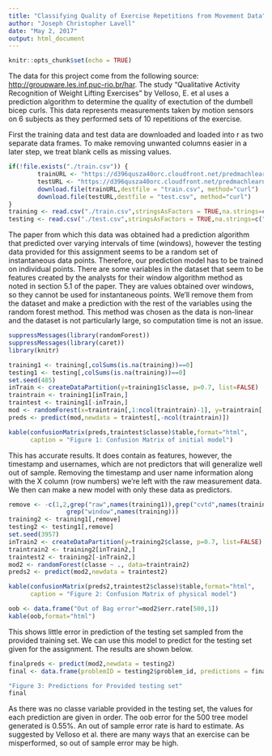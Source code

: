 ```yaml
---
title: "Classifying Quality of Exercise Repetitions from Movement Data"
author: "Joseph Christopher Lavell"
date: "May 2, 2017"
output: html_document
---
```


```r
knitr::opts_chunk$set(echo = TRUE)
```
The data for this project come from the following source: <http://groupware.les.inf.puc-rio.br/har>. The study "Qualitative Activity Recognition of Weight Lifting Exercises" by Velloso, E. et al uses a prediction algorithm to determine the quality of exectution of the dumbell bicep curls.
This data represents measurements taken by motion sensors on 6 subjects as they performed sets of 10 repetitions of the exercise.

First the training data and test data are downloaded and loaded into r as two separate data frames. To make removing unwanted columns easier in a later step, we treat blank cells as missing values.


```r
if(!file.exists("./train.csv")) {
        trainURL <- "https://d396qusza40orc.cloudfront.net/predmachlearn/pml-training.csv"
        testURL <- "https://d396qusza40orc.cloudfront.net/predmachlearn/pml-testing.csv"
        download.file(trainURL,destfile = "train.csv", method="curl")
        download.file(testURL,destfile = "test.csv", method="curl")
}
training <- read.csv("./train.csv",stringsAsFactors = TRUE,na.strings=c("","NA"))
testing <- read.csv("./test.csv",stringsAsFactors = TRUE,na.strings=c("","NA"))
```
The paper from which this data was obtained had a prediction algorithm that predicted over varying intervals of time (windows), however the testing data provided for this assignment seems to be a random set of instantaneous data points. Therefore, our prediction model has to be trained on individual points. There are some variables in the dataset that seem to be features created by the analysts for their window algorithm method as noted in section 5.1 of the paper. They are values obtained over windows, so they cannot be used for instantaneous points. We'll remove them from the dataset and make a prediction with the rest of the variables using the random forest method. This method was chosen as the data is non-linear and the dataset is not particularly large, so computation time is not an issue.

```r
suppressMessages(library(randomForest))
suppressMessages(library(caret))
library(knitr)

```

```r
training1 <- training[,colSums(is.na(training))==0]
testing1 <- testing[,colSums(is.na(training))==0]
set.seed(485)
inTrain <- createDataPartition(y=training1$classe, p=0.7, list=FALSE)
traintrain <- training1[inTrain,]
traintest <- training1[-inTrain,]
mod <- randomForest(x=traintrain[,1:ncol(traintrain)-1], y=traintrain[,ncol(traintrain)])
preds <- predict(mod,newdata = traintest[,-ncol(traintrain)])
```

```r
kable(confusionMatrix(preds,traintest$classe)$table,format="html",
      caption = "Figure 1: Confusion Matrix of initial model")
```

This has accurate results. It does contain as features, however, the timestamp and usernames, which are not predictors that will generalize well out of sample. Removing the timestamp and user name information along with the X column (row numbers) we're left with the raw measurement data. We then can make a new model with only these data as predictors.

```r
remove <- -c(1,2,grep("raw",names(training1)),grep("cvtd",names(training1)),
                grep("window",names(training)))
training2 <- training1[,remove]
testing2 <- testing1[,remove]
set.seed(3957)
inTrain2 <- createDataPartition(y=training2$classe, p=0.7, list=FALSE)
traintrain2 <- training2[inTrain2,]
traintest2 <- training2[-inTrain2,]
mod2 <- randomForest(classe ~ ., data=traintrain2)
preds2 <- predict(mod2,newdata = traintest2)
```
```r
kable(confusionMatrix(preds2,traintest2$classe)$table,format="html",
      caption = "Figure 2: Confusion Matrix of physical model")

oob <- data.frame("Out of Bag error"=mod2$err.rate[500,1])
kable(oob,format="html")
```



This shows little error in prediction of the testing set sampled from the provided training set. We can use this model to predict for the testing set given for the assignment. The results are shown below.

```r
finalpreds <- predict(mod2,newdata = testing2)
final <- data.frame(problemID = testing2$problem_id, predictions = finalpreds)
```
```r
"Figure 3: Predictions for Provided testing set"
final
```

As there was no classe variable provided in the testing set, the values for each prediction are given in order. The oob error for the 500 tree model generated is 0.55%. An out of sample error rate is hard to estimate. As suggested by Velloso et al. there are many ways that an exercise can be misperformed, so out of sample error may be high.
